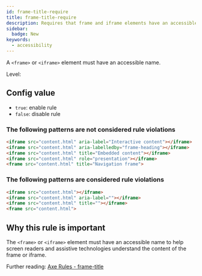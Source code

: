```yaml
---
id: frame-title-require
title: frame-title-require
description: Requires that frame and iframe elements have an accessible name for screen readers and assistive technologies.
sidebar:
  badge: New
keywords:
  - accessibility
---
```



A `<frame>` or `<iframe>` element must have an accessible name.

Level: <Badge text="Warning" variant="caution" />

## Config value

- `true`: enable rule
- `false`: disable rule

### The following patterns are **not** considered rule violations

```html
<iframe src="content.html" aria-label="Interactive content"></iframe>
<iframe src="content.html" aria-labelledby="frame-heading"></iframe>
<iframe src="content.html" title="Embedded content"></iframe>
<iframe src="content.html" role="presentation"></iframe>
<frame src="content.html" title="Navigation frame">
```

### The following patterns are considered rule violations

```html
<iframe src="content.html"></iframe>
<iframe src="content.html" aria-label=""></iframe>
<iframe src="content.html" title=""></iframe>
<frame src="content.html">
```

## Why this rule is important

The `<frame>` or `<iframe>` element must have an accessible name to help screen readers and assistive technologies understand the content of the frame or iframe.

Further reading: [Axe Rules - frame-title](https://dequeuniversity.com/rules/axe/4.8/frame-title)
